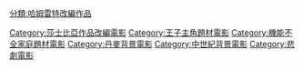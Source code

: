 


[[分類:哈姆雷特改編作品|分類:哈姆雷特改編作品]]
[[Category:莎士比亞作品改編電影|Category:莎士比亞作品改編電影]]
[[Category:王子主角題材電影|Category:王子主角題材電影]]
[[Category:機能不全家庭題材電影|Category:機能不全家庭題材電影]]
[[Category:丹麥背景電影|Category:丹麥背景電影]]
[[Category:中世紀背景電影|Category:中世紀背景電影]]
[[Category:悲劇電影|Category:悲劇電影]]